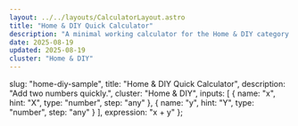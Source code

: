 ```yaml
---
layout: ../../layouts/CalculatorLayout.astro
title: "Home & DIY Quick Calculator"
description: "A minimal working calculator for the Home & DIY category."
date: 2025-08-19
updated: 2025-08-19
cluster: "Home & DIY"
---
```



  slug: "home-diy-sample",
  title: "Home & DIY Quick Calculator",
  description: "Add two numbers quickly.",
  cluster: "Home & DIY",
  inputs: [
    { name: "x", hint: "X", type: "number", step: "any" },
    { name: "y", hint: "Y", type: "number", step: "any" }
  ],
  expression: "x + y"
};

<Calculator schema={schema} />
